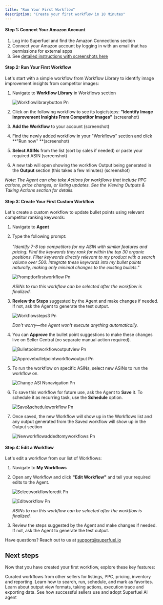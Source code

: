 ```yaml
---
title: "Run Your First Workflow"
description: "Create your first workflow in 10 Minutes"
---
```


#### **Step 1: Connect Your Amazon Account**

1. Log into Superfuel and find the Amazon Connections section
2. Connect your Amazon account by logging in with an email that has permissions for external apps
3. See [detailed instructions with screenshots here](https://docs.google.com/document/d/137TOFFlkxpc9R7fDQj-zB2SXNGYFkQKoC__e53agkdw/edit?usp=sharing)

#### **Step 2: Run Your First Workflow**

Let's start with a simple workflow from Workflow Library to identify image improvement insights from competitor images:

1. Navigate to **Workflow Library** in Workflows section

   ![Workflowlibrarybutton Pn](/images/Workflowlibrarybutton.png)
2. Click on the following workflow to see its logic/steps: **"Identify Image Improvement Insights From Competitor Images"** (screenshot)
3. **Add the Workflow** to your account (screenshot)
4. Find the newly added workflow in your "Workflows" section and click \*\*"Run now" \*\*(screenshot)
5. **Select ASINs** from the list (sort by sales if needed) or paste your required ASIN (screenshot)
6. A new tab will open showing the workflow Output being generated in the **Output** section (this takes a few minutes) (screenshot)

_Note: The Agent can also take Actions for workflows that include PPC actions, price changes, or listing updates. See the Viewing Outputs & Taking Actions section for details._

#### **Step 3: Create Your First Custom Workflow**

Let's create a custom workflow to update bullet points using relevant competitor ranking keywords:

1. Navigate to **Agent**
2. Type the following prompt:\
   \
   _"Identify 7-8 top competitors for my ASIN with similar features and pricing. Find the keywords they rank for within the top 30 organic positions. Filter keywords directly relevant to my product with a search volume over 500. Integrate these keywords into my bullet points naturally, making only minimal changes to the existing bullets."_

   ![Promptforfirstworkflow Pn](/images/Promptforfirstworkflow.png)

   _ASINs to run this workflow can be selected after the workflow is finalized._
3. **Review the Steps** suggested by the Agent and make changes if needed. If not, ask the Agent to generate the test output.

   ![Workflowsteps3 Pn](/images/Workflowsteps3.png)

   _Don't worry—the Agent won't execute anything automatically._
5. You can **Approve** the bullet point suggestions to make these changes live on Seller Central (no separate manual action required).

   ![Bulletpointworkflowoutputview Pn](/images/Bulletpointworkflowoutputview.png)

   ![Approvebulletpointworkflowoutput Pn](/images/Approvebulletpointworkflowoutput.png)
6. To run the workflow on specific ASINs, select new ASINs to run the workflow on.

   ![Change ASI Nsnavigation Pn](/images/ChangeASINsnavigation.png)
7. To save this workflow for future use, ask the Agent to **Save** it. To schedule it as recurring task, use the **Schedule** option.

   ![Save&scheduleworkflow Pn](/images/Save&scheduleworkflow.png)
8. Once saved, the new Workflow will show up in the Workflows list and any output generated from the Saved workflow will show up in the Output section

   ![Newworkflowaddedtomyworkflows Pn](/images/Newworkflowaddedtomyworkflows.png)

#### **Step 4: Edit a Workflow**

Let's edit a workflow from our list of Workflows:

1. Navigate to **My Workflows**
3. Open any Workflow and click **"Edit Workflow"** and tell your required edits to the Agent.

   ![Selectworkflowforedit Pn](/images/Selectworkflowforedit.png)

   ![Editworkflow Pn](/images/Editworkflow.png)

   _ASINs to run this workflow can be selected after the workflow is finalized._
4. Review the steps suggested by the Agent and make changes if needed. If not, ask the Agent to generate the test output.

Have questions? Reach out to us at [support@superfuel.io](mailto:support@superfuel.io)

## Next steps

Now that you have created your first workflow, explore these key features:

<Columns cols={2}>
  <Card title="Workflow Library" icon="book" href="/development">
    Curated workflows from other sellers for listings, PPC, pricing, inventory and reporting.
  </Card>
  <Card title="Manage Your Workflows" icon="chart-network" href="/essentials/settings">
    Learn how to search, run, schedule, and mark as favorites.
  </Card>
  <Card title="Viewing Outputs & Taking Actions" icon="book" href="/essentials/navigation">
    Learn about output view formats, taking actions, execution trace and exporting data.
  </Card>
  <Card title="Best Practices" icon="lightbulb" href="/api-reference/introduction">
    See how successful sellers use and adopt Superfuel AI agent
  </Card>
</Columns>